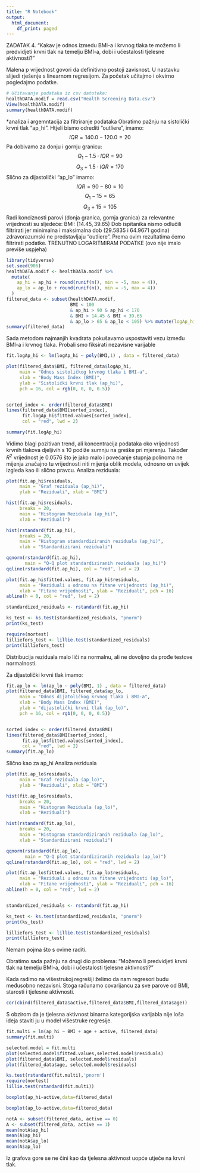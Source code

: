 ```yaml
---
title: "R Notebook"
output:
  html_document:
    df_print: paged
---
```


ZADATAK 4. 
"Kakav je odnos izmedu BMI-a i krvnog tlaka te možemo li predvidjeti krvni tlak na temelju BMI-a,
dobi i učestalosti tjelesne aktivnosti?"

Malena p vrijednost govori da definitivno postoji zavisnost.
U nastavku slijedi rješenje s linearnom regresijom.
Za početak učitajmo i okvirno pogledajmo podatke.

```r
# Učitavanje podataka iz csv datoteke:
healthDATA.modif = read.csv("Health Screening Data.csv")
View(healthDATA.modif)
summary(healthDATA.modif)
```

*analiza i argemntacija za filtriranje podataka
Obratimo pažnju na sistolički krvni tlak "ap_hi". Htjeli bismo odrediti "outliere", imamo:
$$IQR = 140.0 - 120.0 = 20$$
Pa dobivamo za donju i gornju granicu:
$$Q_1 - 1.5\cdot IQR = 90$$
$$Q_3 + 1.5 \cdot IQR = 170$$
Slično za dijastolički "ap_lo" imamo:
$$IQR = 90 - 80 = 10$$
$$Q_1 - 15 = 65$$
$$Q_3 + 15 = 105$$
Radi konciznosti parovi (donja granica, gornja granica) za relevantne vrijednosti su sljedeće:
BMI: $(14.45, 39.65)$
Dob ispitanika nismo odlučili filtrirati jer minimalna i maksimalna dob (29.5835 i 64.9671 godina) zdravorazumski ne predstavljaju "outliere".
Prema ovim rezultatima ćemo filtrirati podatke.
TRENUTNO LOGARITMIRAM PODATKE (ovo nije imalo previše uspjeha)

```r
library(tidyverse)
set.seed(906) 
healthDATA.modif <- healthDATA.modif %>%
  mutate(
    ap_hi = ap_hi + round(runif(n(), min = -5, max = 4)), 
    ap_lo = ap_lo + round(runif(n(), min = -5, max = 4)) 
  )
filtered_data <- subset(healthDATA.modif, 
                        BMI < 100
                        & ap_hi > 90 & ap_hi < 170 
                        & BMI > 14.45 & BMI < 39.65
                        & ap_lo > 65 & ap_lo < 105) %>% mutate(logAp_hi = log(ap_hi))
summary(filtered_data)


```

Sada metodom najmanjih kvadrata pokušavamo uspostaviti vezu između BMI-a i krvnog tlaka.
Probali smo fiksirati nezavisne varijable

```r
fit.logAp_hi <- lm(logAp_hi ~ poly(BMI,1) , data = filtered_data)

plot(filtered_data$BMI, filtered_data$logAp_hi, 
     main = "Odnos sistoličkog krvnog tlaka i BMI-a",
     xlab = "Body Mass Index (BMI)", 
     ylab = "Sistolički krvni tlak (ap_hi)",
     pch = 16, col = rgb(0, 0, 0, 0.5)) 


sorted_index <- order(filtered_data$BMI) 
lines(filtered_data$BMI[sorted_index], 
      fit.logAp_hi$fitted.values[sorted_index], 
      col = "red", lwd = 2) 

summary(fit.logAp_hi)
```
Vidimo blagi pozitivan trend, ali koncentracija podataka oko vrijednosti krvnih tlakova djeljivih s 10 podiže sumnju na greške pri mjerenju. Također $R^2$ vrijednost je 0.0576 što je jako malo i povećanje stupnja polinoma ne mijenja značajno tu vrijednosti niti mijenja oblik modela, odnosno on uvijek izgleda kao ili slično pravcu.
Analiza reziduala:
```r
plot(fit.ap_hi$residuals,
     main = "Graf reziduala (ap_hi)", 
     ylab = "Reziduali", xlab = "BMI")

hist(fit.ap_hi$residuals, 
     breaks = 20, 
     main = "Histogram Reziduala (ap_hi)", 
     xlab = "Reziduali")

hist(rstandard(fit.ap_hi), 
     breaks = 20, 
     main = "Histogram standardiziranih reziduala (ap_hi)", 
     xlab = "Standardizirani reziduali")

qqnorm(rstandard(fit.ap_hi), 
       main = "Q-Q plot standardiziranih reziduala (ap_hi)")
qqline(rstandard(fit.ap_hi), col = "red", lwd = 2)

plot(fit.ap_hi$fitted.values, fit.ap_hi$residuals, 
     main = "Reziduali u odnosu na fitane vrijednosti (ap_hi)", 
     xlab = "Fitane vrijednosti", ylab = "Reziduali", pch = 16)
abline(h = 0, col = "red", lwd = 2)

standardized_residuals <- rstandard(fit.ap_hi)

ks_test <- ks.test(standardized_residuals, "pnorm")
print(ks_test)

require(nortest)
lilliefors_test <- lillie.test(standardized_residuals)
print(lilliefors_test)
```
Distribucija reziduala malo liči na normalnu, ali ne dovoljno da prođe testove normalnosti.

Za dijastolički krvni tlak imamo:
```r
fit.ap_lo <- lm(ap_lo ~ poly(BMI, 1) , data = filtered_data)
plot(filtered_data$BMI, filtered_data$ap_lo, 
     main = "Odnos dijatoličkog krvnog tlaka i BMI-a",
     xlab = "Body Mass Index (BMI)", 
     ylab = "dijastolički krvni tlak (ap_lo)",
     pch = 16, col = rgb(0, 0, 0, 0.5)) 


sorted_index <- order(filtered_data$BMI) 
lines(filtered_data$BMI[sorted_index], 
      fit.ap_lo$fitted.values[sorted_index], 
      col = "red", lwd = 2) 
summary(fit.ap_lo)
```
Slično kao za ap_hi
Analiza reziduala
```r
plot(fit.ap_lo$residuals,
     main = "Graf reziduala (ap_lo)", 
     ylab = "Reziduali", xlab = "BMI")

hist(fit.ap_lo$residuals, 
     breaks = 20, 
     main = "Histogram Reziduala (ap_lo)", 
     xlab = "Reziduali")

hist(rstandard(fit.ap_lo), 
     breaks = 20, 
     main = "Histogram standardiziranih reziduala (ap_lo)", 
     xlab = "Standardizirani reziduali")

qqnorm(rstandard(fit.ap_lo), 
       main = "Q-Q plot standardiziranih reziduala (ap_lo)")
qqline(rstandard(fit.ap_lo), col = "red", lwd = 2)

plot(fit.ap_lo$fitted.values, fit.ap_lo$residuals, 
     main = "Reziduali u odnosu na fitane vrijednosti (ap_lo)", 
     xlab = "Fitane vrijednosti", ylab = "Reziduali", pch = 16)
abline(h = 0, col = "red", lwd = 2)


standardized_residuals <- rstandard(fit.ap_hi)

ks_test <- ks.test(standardized_residuals, "pnorm")
print(ks_test)

lilliefors_test <- lillie.test(standardized_residuals)
print(lilliefors_test)
```
Nemam pojma što s ovime raditi.


Obratimo sada pažnju na drugi dio problema: "Možemo li predvidjeti krvni tlak na temelju BMI-a,
dobi i učestalosti tjelesne aktivnosti?"

Kada radimo na višestrukoj regrešiji želimo da nam regresori budu međusobno nezavisni. Stoga računamo covarijancu za sve parove od BMI, starosti i tjelesne aktivnosti.
```r
cor(cbind(filtered_data$active,filtered_data$BMI,filtered_data$age))
```

S obzirom da je tjelesna aktivnost binarna kategorijska varijabla nije loša ideja staviti ju u model višestruke regresije.

```r
fit.multi = lm(ap_hi ~ BMI + age + active, filtered_data)
summary(fit.multi)
```

```r
selected.model = fit.multi
plot(selected.model$fitted.values,selected.model$residuals)
plot(filtered_data$BMI, selected.model$residuals)
plot(filtered_data$age, selected.model$residuals)
```
```r
ks.test(rstandard(fit.multi),'pnorm')
require(nortest)
lillie.test(rstandard(fit.multi))
```
```r
boxplot(ap_hi~active,data=filtered_data)

boxplot(ap_lo~active,data=filtered_data)

notA <- subset(filtered_data, active == 0)
A <- subset(filtered_data, active == 1)
mean(notA$ap_hi)
mean(A$ap_hi)
mean(notA$ap_lo)
mean(A$ap_lo)
```
Iz grafova gore se ne čini kao da tjelesna aktivnost uopće utječe na krvni tlak.

